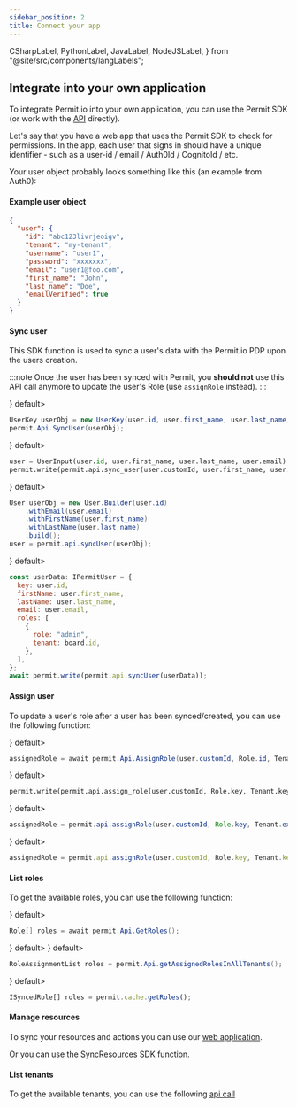 ```yaml
---
sidebar_position: 2
title: Connect your app
---
```



  CSharpLabel,
  PythonLabel,
  JavaLabel,
  NodeJSLabel,
} from "@site/src/components/langLabels";


## Integrate into your own application

To integrate Permit.io into your own application, you can use the Permit SDK (or work with the [API](https://api.permit.io/redoc) directly).

Let's say that you have a web app that uses the Permit SDK to check for permissions.
In the app, each user that signs in should have a unique identifier - such as a user-id / email / Auth0Id / CognitoId / etc.

Your user object probably looks something like this (an example from Auth0):

#### Example user object

```json
{
  "user": {
    "id": "abc123livrjeoigv",
    "tenant": "my-tenant",
    "username": "user1",
    "password": "xxxxxxx",
    "email": "user1@foo.com",
    "first_name": "John",
    "last_name": "Doe",
    "emailVerified": true
  }
}
```

#### Sync user

This SDK function is used to sync a user's data with the Permit.io PDP upon the users creation.

:::note
Once the user has been synced with Permit, you **should not** use this API call anymore to update the user's Role (use `assignRole` instead).
:::

<Tabs groupId="language">
<TabItem value="Dotnet" label={<CSharpLabel/>} default>

```csharp
UserKey userObj = new UserKey(user.id, user.first_name, user.last_name, user.email);
permit.Api.SyncUser(userObj);
```

  </TabItem>
<TabItem value="Python" label={<PythonLabel/>} default>

```python
user = UserInput(user.id, user.first_name, user.last_name, user.email)
permit.write(permit.api.sync_user(user.customId, user.first_name, user.last_name, user.email))
```

  </TabItem>
<TabItem value="Java" label={<JavaLabel/>} default>

```java
User userObj = new User.Builder(user.id)
    .withEmail(user.email)
    .withFirstName(user.first_name)
    .withLastName(user.last_name)
    .build();
user = permit.api.syncUser(userObj);
```

  </TabItem>
<TabItem value="Node" label={<NodeJSLabel/>} default>

```js
const userData: IPermitUser = {
  key: user.id,
  firstName: user.first_name,
  lastName: user.last_name,
  email: user.email,
  roles: [
    {
      role: "admin",
      tenant: board.id,
    },
  ],
};
await permit.write(permit.api.syncUser(userData));
```

  </TabItem>
</Tabs>

#### Assign user

To update a user's role after a user has been synced/created, you can use the following function:

<Tabs groupId="language">
<TabItem value="Dotnet" label={<CSharpLabel/>} default>

```csharp
assignedRole = await permit.Api.AssignRole(user.customId, Role.id, Tenant.externalId);
```

  </TabItem>
<TabItem value="Python" label={<PythonLabel/>} default>

```python
permit.write(permit.api.assign_role(user.customId, Role.key, Tenant.key))
```

  </TabItem>
<TabItem value="Java" label={<JavaLabel/>} default>

```java
assignedRole = permit.api.assignRole(user.customId, Role.key, Tenant.externalId);
```

  </TabItem>
<TabItem value="Node" label={<NodeJSLabel/>} default>

```js
assignedRole = permit.api.assignRole(user.customId, Role.key, Tenant.key);
```

  </TabItem>
</Tabs>

#### List roles

To get the available roles, you can use the following function:

<Tabs groupId="language">
<TabItem value="Dotnet" label={<CSharpLabel/>} default>

```csharp
Role[] roles = await permit.Api.GetRoles();
```

  </TabItem>
<TabItem value="Python" label={<PythonLabel/>} default>

<PythonConnect />

  </TabItem>
<TabItem value="Java" label={<JavaLabel/>} default>

```java
RoleAssignmentList roles = permit.Api.getAssignedRolesInAllTenants();
```

  </TabItem>
<TabItem value="Node" label={<NodeJSLabel/>} default>

```js
ISyncedRole[] roles = permit.cache.getRoles();
```

  </TabItem>
</Tabs>

#### Manage resources

To sync your resources and actions you can use our [web application](https://permit.io/app/policy-editor).

Or you can use the [SyncResources](/reference/SDKs/Dotnet/sync_resources) SDK function.

#### List tenants

To get the available tenants, you can use the following [api call](/reference/api_with_cli#get-all-tenants)
